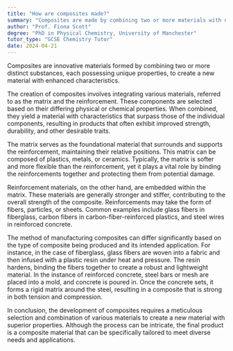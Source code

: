 ```yaml
---
title: "How are composites made?"
summary: "Composites are made by combining two or more materials with different properties to create a new material with enhanced characteristics."
author: "Prof. Fiona Scott"
degree: "PhD in Physical Chemistry, University of Manchester"
tutor_type: "GCSE Chemistry Tutor"
date: 2024-04-21
---
```


Composites are innovative materials formed by combining two or more distinct substances, each possessing unique properties, to create a new material with enhanced characteristics.

The creation of composites involves integrating various materials, referred to as the matrix and the reinforcement. These components are selected based on their differing physical or chemical properties. When combined, they yield a material with characteristics that surpass those of the individual components, resulting in products that often exhibit improved strength, durability, and other desirable traits.

The matrix serves as the foundational material that surrounds and supports the reinforcement, maintaining their relative positions. This matrix can be composed of plastics, metals, or ceramics. Typically, the matrix is softer and more flexible than the reinforcement, yet it plays a vital role by binding the reinforcements together and protecting them from potential damage.

Reinforcement materials, on the other hand, are embedded within the matrix. These materials are generally stronger and stiffer, contributing to the overall strength of the composite. Reinforcements may take the form of fibers, particles, or sheets. Common examples include glass fibers in fiberglass, carbon fibers in carbon-fiber-reinforced plastics, and steel wires in reinforced concrete.

The method of manufacturing composites can differ significantly based on the type of composite being produced and its intended application. For instance, in the case of fiberglass, glass fibers are woven into a fabric and then infused with a plastic resin under heat and pressure. The resin hardens, binding the fibers together to create a robust and lightweight material. In the instance of reinforced concrete, steel bars or mesh are placed into a mold, and concrete is poured in. Once the concrete sets, it forms a rigid matrix around the steel, resulting in a composite that is strong in both tension and compression.

In conclusion, the development of composites requires a meticulous selection and combination of various materials to create a new material with superior properties. Although the process can be intricate, the final product is a composite material that can be specifically tailored to meet diverse needs and applications.
    